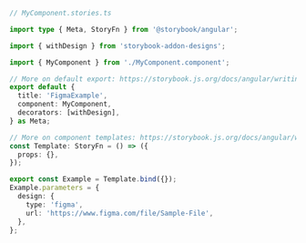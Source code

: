 ```ts
// MyComponent.stories.ts

import type { Meta, StoryFn } from '@storybook/angular';

import { withDesign } from 'storybook-addon-designs';

import { MyComponent } from './MyComponent.component';

// More on default export: https://storybook.js.org/docs/angular/writing-stories/introduction#default-export
export default {
  title: 'FigmaExample',
  component: MyComponent,
  decorators: [withDesign],
} as Meta;

// More on component templates: https://storybook.js.org/docs/angular/writing-stories/introduction#using-args
const Template: StoryFn = () => ({
  props: {},
});

export const Example = Template.bind({});
Example.parameters = {
  design: {
    type: 'figma',
    url: 'https://www.figma.com/file/Sample-File',
  },
};
```
